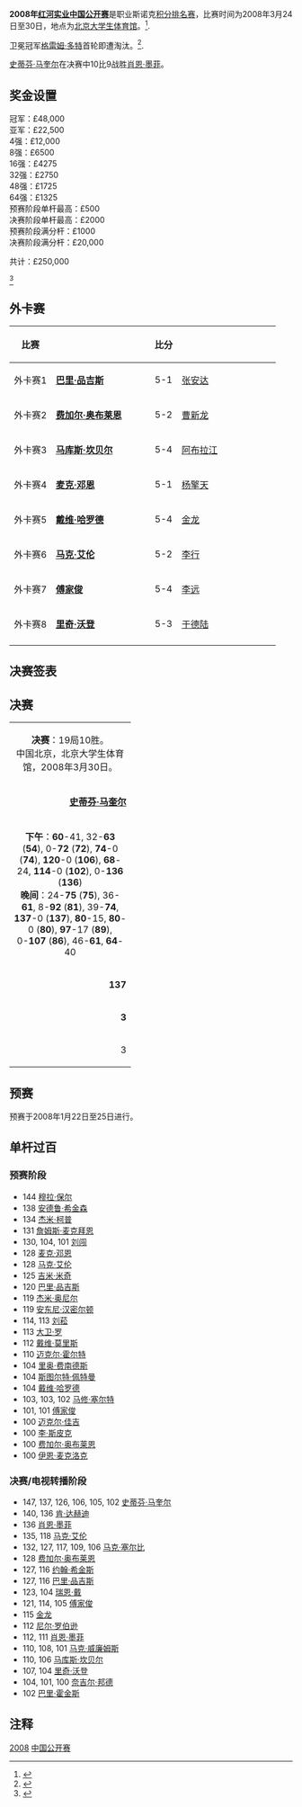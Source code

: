 {{noteTA
|G1=Snooker
}}
{{桌球大赛
|tournament_name=[[斯诺克中国公开赛|红河实业中国公开赛]]
|dates=2008年3月24日-30日
|venue=[[北京大学生体育馆|北京大学生体育馆]]
|location=[[北京|北京]]
|country={{PRC}}
|organisation=[[世界台联|世界台联]]
|format=[[斯诺克世界排名|积分排名赛]]
|Total prize fund=£250,000
|winners_share=£48,000
|highest_break=147
|winner={{flagicon|SCO}} [[史蒂芬·马奎尔|史蒂芬·马奎尔]]
|runner_up={{flagicon|ENG}} [[肖恩·墨菲|肖恩·墨菲]]
|score=10-9
|previous=[[2007年斯诺克中国公开赛|2007]]
|next=[[2009年斯诺克中国公开赛|2009]]
}}

'''2008年[[斯诺克中国公开赛|红河实业中国公开赛]]'''是职业斯诺克[[斯诺克世界排名|积分排名赛]]，比赛时间为2008年3月24日至30日，地点为[[北京大学生体育馆|北京大学生体育馆]]。<ref>{{Cite web |url=http://www.globalsnookercentre.co.uk/files/Results/2007-8/07-8-Professional/2008_China_Draw.htm |title=Global Snooker Centre Coverage |accessdate=2011-03-28 |archive-date=2008-04-10 |archive-url=https://web.archive.org/web/20080410222522/http://www.globalsnookercentre.co.uk/files/Results/2007-8/07-8-Professional/2008_China_Draw.htm |dead-url=yes }}</ref>. 

卫冕冠军[[格雷姆·多特|格雷姆·多特]]首轮即遭淘汰。<ref>{{Cite web |url=http://www.worldsnooker.com/tournament_news(id19242)-85.htm |title=Barry Potter Downs Dott |accessdate=2011-03-28 |archive-date=2008-06-25 |archive-url=https://web.archive.org/web/20080625044847/http://www.worldsnooker.com/tournament_news%28id19242%29-85.htm |dead-url=no }}</ref>.

[[史蒂芬·马奎尔|史蒂芬·马奎尔]]在决赛中10比9战胜[[肖恩·墨菲|肖恩·墨菲]]。

==奖金设置==
{{Col-begin}}
{{Col-2}}
冠军：£48,000<br />
亚军：£22,500<br />
4强：£12,000<br />
8强：£6500<br />
16强：£4275<br />
32强：£2750<br />
48强：£1725<br />
64强：£1325<br />
{{Col-2}}
预赛阶段单杆最高：£500<br />
决赛阶段单杆最高：£2000<br />

预赛阶段满分杆：£1000<br />
决赛阶段满分杆：£20,000

共计：£250,000

<ref>{{Cite web |url=http://www.globalsnookercentre.co.uk/files/Results/2007-8/07-8-Professional/2008_China_Info.htm |title=Global snooker Centre: 2008 China Open Information |accessdate=2011-03-28 |archive-date=2009-01-25 |archive-url=https://web.archive.org/web/20090125053325/http://globalsnookercentre.co.uk/files/Results/2007-8/07-8-Professional/2008_China_Info.htm |dead-url=yes }}</ref>
{{Col-end}}

==外卡赛==

{| class="wikitable" style="font-size: 100%; margin: 1em auto 1em auto;"
|-
! 比赛
! width=160|
! 比分
! width=160|
|-
| 外卡赛1 || {{flagicon|ENG}} '''[[巴里·品吉斯|巴里·品吉斯]]''' || align="center"| 5-1 || {{flagicon|CHN}} [[张安达|张安达]]
|- 
| 外卡赛2 || {{flagicon|IRL}} '''[[费加尔·奥布莱恩|费加尔·奥布莱恩]]''' || align="center"| 5-2 || {{flagicon|CHN}} [[曹新龙|曹新龙]]
|- 
| 外卡赛3 || {{flagicon|SCO}} '''[[马库斯·坎贝尔|马库斯·坎贝尔]]''' || align="center"| 5-4 || {{flagicon|CHN}} [[阿布拉江|阿布拉江]]
|- 
| 外卡赛4 || {{flagicon|ENG}} '''[[麦克·邓恩|麦克·邓恩]]''' || align="center"| 5-1 || {{flagicon|CHN}} [[杨擎天|杨擎天]]
|-
| 外卡赛5 || {{flagicon|ENG}} '''[[戴维·哈罗德|戴维·哈罗德]]''' || align="center"| 5-4 || {{flagicon|CHN}} [[金龙|金龙]]
|- 
| 外卡赛6 || {{flagicon|NIR}} '''[[马克·艾伦|马克·艾伦]]''' || align="center"| 5-2 || {{flagicon|CHN}} [[李行_(斯诺克)|李行]]
|- 
| 外卡赛7 || {{flagicon|HKG}} '''[[傅家俊|傅家俊]]''' || align="center"| 5-4 || {{flagicon|CHN}} [[李远_(斯诺克)|李远]]
|- 
| 外卡赛8 || {{flagicon|ENG}} '''[[里奇·沃登|里奇·沃登]]''' || align="center"| 5-3 || {{flagicon|CHN}} [[于德陆|于德陆]]
|-  
|}

==决赛签表==
{{32TeamBracket|
| RD1= '''第1轮'''<br />9局5胜
| RD2= '''第2轮'''<br />9局5胜
| RD3= '''四分之一决赛'''<br />9局5胜
| RD4= '''半决赛'''<br />11局6胜
| RD5= '''决赛'''<br />19局10胜
| RD1-seed01 = 1
| RD1-team01 = {{flagicon|SCO}} [[格雷姆·多特|格雷姆·多特]]
| RD1-score01 = 1
| RD1-seed02 =
| RD1-team02 = {{flagicon|ENG}} '''[[巴里·品吉斯|巴里·品吉斯]]'''
| RD1-score02 = '''5'''
| RD1-seed03 = 13
| RD1-team03 = {{flagicon|ENG}} [[史蒂芬·李|史蒂芬·李]]
| RD1-score03 = 3
| RD1-seed04 =
| RD1-team04 = {{flagicon|ENG}} '''[[奈吉尔·邦德|奈吉尔·邦德]]'''
| RD1-score04 = '''5'''
| RD1-seed05 = 10
| RD1-team05 = {{flagicon|SCO}} '''[[史蒂芬·马奎尔|史蒂芬·马奎尔]]'''
| RD1-score05 = '''5'''
| RD1-seed06 = 
| RD1-team06 = {{flagicon|IRL}} [[费加尔·奥布莱恩|费加尔·奥布莱恩]]
| RD1-score06 = 3
| RD1-seed07 = 8
| RD1-team07 = {{flagicon|SCO}} [[史蒂芬·亨德利|史蒂芬·亨德利]]
| RD1-score07 = 1
| RD1-seed08 = 
| RD1-team08 = {{flagicon|ENG}} '''[[巴里·霍金斯|巴里·霍金斯]]'''
| RD1-score08 = '''5'''
| RD1-seed09 = 6
| RD1-team09 = {{flagicon|ENG}} '''[[彼得·艾伯顿|彼得·艾伯顿]]'''
| RD1-score09 = '''5'''
| RD1-seed10 = 
| RD1-team10 = {{flagicon|ENG}} [[杰米·柯普|杰米·柯普]]
| RD1-score10 = 1
| RD1-seed11 = 12
| RD1-team11 = {{flagicon|WAL}} '''[[马克·威廉姆斯|马克·威廉姆斯]]'''
| RD1-score11 = '''5'''
| RD1-seed12 = 
| RD1-team12 = {{flagicon|SCO}} [[马库斯·坎贝尔|马库斯·坎贝尔]]
| RD1-score12 = 1
| RD1-seed13 = 16
| RD1-team13 = {{flagicon|WAL}} '''[[瑞恩·戴|瑞恩·戴]]'''
| RD1-score13 = '''5'''
| RD1-seed14 = 
| RD1-team14 = {{flagicon|WAL}} [[马修·史蒂文斯|马修·史蒂文斯]]
| RD1-score14 = 3
| RD1-seed15 = 4
| RD1-team15 = {{flagicon|IRL}} '''[[肯·达赫迪|肯·达赫迪]]'''
| RD1-score15 = '''5'''
| RD1-seed16 = 
| RD1-team16 = {{flagicon|ENG}} [[麦克·邓恩|麦克·邓恩]]
| RD1-score16 = 2
| RD1-seed17 = 3
| RD1-team17 = {{flagicon|ENG}} '''[[肖恩·墨菲|肖恩·墨菲]]'''
| RD1-score17 = '''5'''
| RD1-seed18 = 
| RD1-team18 = {{flagicon|ENG}} [[戴维·哈罗德|戴维·哈罗德]]
| RD1-score18 = 3
| RD1-seed19 = 9
| RD1-team19 = {{flagicon|CHN}} '''[[丁俊晖|丁俊晖]]'''
| RD1-score19 = '''5'''
| RD1-seed20 = 
| RD1-team20 = {{flagicon|ENG}} [[乔·佩里|乔·佩里]]
| RD1-score20 = 3
| RD1-seed21 = 14
| RD1-team21 = {{flagicon|ENG}} '''[[阿利斯特·卡特|阿利斯特·卡特]]'''
| RD1-score21 = '''5'''
| RD1-seed22 = 
| RD1-team22 = {{flagicon|ENG}} [[斯图尔特·宾汉姆|斯图尔特·宾汉姆]]
| RD1-score22 = 3
| RD1-seed23 = 7
| RD1-team23 = {{flagicon|AUS}} [[尼尔·罗伯逊|尼尔·罗伯逊]]
| RD1-score23 = 2
| RD1-seed24 = 
| RD1-team24 = {{flagicon|NIR}} '''[[马克·艾伦|马克·艾伦]]'''
| RD1-score24 = '''5'''
| RD1-seed25 = 5
| RD1-team25 = {{flagicon|ENG}} [[罗尼·奥沙利文|罗尼·奥沙利文]]
| RD1-score25 = 4
| RD1-seed26 = 
| RD1-team26 = {{flagicon|HKG}} '''[[傅家俊|傅家俊]]'''
| RD1-score26 = '''5'''
| RD1-seed27 = 11
| RD1-team27 = {{flagicon|ENG}} '''[[马克·塞尔比|马克·塞尔比]]'''
| RD1-score27 = '''5'''
| RD1-seed28 = 
| RD1-team28 = {{flagicon|ENG}} [[里奇·沃登|里奇·沃登]]
| RD1-score28 = 2
| RD1-seed29 = 15
| RD1-team29 = {{flagicon|ENG}} [[史蒂夫·戴维斯|史蒂夫·戴维斯]]
| RD1-score29 = 2
| RD1-seed30 = 
| RD1-team30 = {{flagicon|ENG}} '''[[马克·金|马克·金]]'''
| RD1-score30 = '''5'''
| RD1-seed31 = 2
| RD1-team31 = {{flagicon|SCO}} '''[[约翰·希金斯|约翰·希金斯]]'''
| RD1-score31 = '''5'''
| RD1-seed32 = 
| RD1-team32 = {{flagicon|NIR}} [[乔·斯维尔|乔·斯维尔]]
| RD1-score32 = 4
| RD2-seed01 = 
| RD2-team01 = {{flagicon|ENG}} [[巴里·品吉斯|巴里·品吉斯]]
| RD2-score01 = 1
| RD2-seed02 = 
| RD2-team02 = {{flagicon|ENG}} '''[[奈吉尔·邦德|奈吉尔·邦德]]'''
| RD2-score02 = '''5'''
| RD2-seed03 = 10
| RD2-team03 = {{flagicon|SCO}} '''[[史蒂芬·马奎尔|史蒂芬·马奎尔]]'''
| RD2-score03 = '''5'''
| RD2-seed04 =
| RD2-team04 = {{flagicon|ENG}} [[巴里·霍金斯|巴里·霍金斯]]
| RD2-score04 = 2
| RD2-seed05 = 6
| RD2-team05 = {{flagicon|ENG}} [[彼得·艾伯顿|彼得·艾伯顿]]
| RD2-score05 = 2
| RD2-seed06 = 12
| RD2-team06 = {{flagicon|WAL}} '''[[马克·威廉姆斯|马克·威廉姆斯]]'''
| RD2-score06 = '''5'''
| RD2-seed07 = 16
| RD2-team07 = {{flagicon|WAL}} '''[[瑞恩·戴|瑞恩·戴]]'''
| RD2-score07 = '''5'''
| RD2-seed08 = 4
| RD2-team08 = {{flagicon|IRL}} [[肯·达赫迪|肯·达赫迪]]
| RD2-score08 = 3
| RD2-seed09 = 3
| RD2-team09 = {{flagicon|ENG}} '''[[肖恩·墨菲|肖恩·墨菲]]'''
| RD2-score09 = '''5'''
| RD2-seed10 = 9
| RD2-team10 = {{flagicon|CHN}} [[丁俊晖|丁俊晖]]
| RD2-score10 = 4
| RD2-seed11 = 14
| RD2-team11 = {{flagicon|ENG}} [[阿利斯特·卡特|阿利斯特·卡特]]
| RD2-score11 = 3
| RD2-seed12 =
| RD2-team12 = {{flagicon|NIR}} '''[[马克·艾伦|马克·艾伦]]'''
| RD2-score12 = '''5'''
| RD2-seed13 = 
| RD2-team13 = {{flagicon|HKG}} [[傅家俊|傅家俊]]
| RD2-score13 = 3
| RD2-seed14 = 11
| RD2-team14 = {{flagicon|ENG}} '''[[马克·塞尔比|马克·塞尔比]]'''
| RD2-score14 = '''5'''
| RD2-seed15 = 
| RD2-team15 = {{flagicon|ENG}} [[马克·金|马克·金]]
| RD2-score15 = 1
| RD2-seed16 = 2
| RD2-team16 = {{flagicon|SCO}} '''[[约翰·希金斯|约翰·希金斯]]'''
| RD2-score16 = '''5'''
| RD3-seed01 = 
| RD3-team01 = {{flagicon|ENG}} [[奈吉尔·邦德|奈吉尔·邦德]]
| RD3-score01 = 0
| RD3-seed02 = 10
| RD3-team02 = {{flagicon|SCO}} '''[[史蒂芬·马奎尔|史蒂芬·马奎尔]]'''
| RD3-score02 = '''5'''
| RD3-seed03 = 12
| RD3-team03 = {{flagicon|WAL}} [[马克·威廉姆斯|马克·威廉姆斯]]
| RD3-score03 = 3
| RD3-seed04 = 16
| RD3-team04 = {{flagicon|WAL}} '''[[瑞恩·戴|瑞恩·戴]]'''
| RD3-score04 = '''5'''
| RD3-seed05 = 3
| RD3-team05 = {{flagicon|ENG}} '''[[肖恩·墨菲|肖恩·墨菲]]'''
| RD3-score05 = '''5'''
| RD3-seed06 =
| RD3-team06 = {{flagicon|NIR}} [[马克·艾伦|马克·艾伦]]
| RD3-score06 = 3
| RD3-seed07 = 11
| RD3-team07 = {{flagicon|ENG}} '''[[马克·塞尔比|马克·塞尔比]]'''
| RD3-score07 = '''5'''
| RD3-seed08 = 2
| RD3-team08 = {{flagicon|SCO}} [[约翰·希金斯|约翰·希金斯]]
| RD3-score08 = 2
| RD4-seed01 = 10
| RD4-team01 = {{flagicon|SCO}} '''[[史蒂芬·马奎尔|史蒂芬·马奎尔]]'''
| RD4-score01 = '''6'''
| RD4-seed02 = 16
| RD4-team02 = {{flagicon|WAL}} [[瑞恩·戴|瑞恩·戴]]
| RD4-score02 = 5
| RD4-seed03 = 3
| RD4-team03 = {{flagicon|ENG}} '''[[肖恩·墨菲|肖恩·墨菲]]'''
| RD4-score03 = '''6'''
| RD4-seed04 = 11
| RD4-team04 = {{flagicon|ENG}} [[马克·塞尔比|马克·塞尔比]]
| RD4-score04 = 3
| RD5-seed01 = 10
| RD5-team01 = {{flagicon|SCO}} '''[[史蒂芬·马奎尔|史蒂芬·马奎尔]]'''
| RD5-score01 = '''10'''
| RD5-seed02 = 3
| RD5-team02 = {{flagicon|ENG}} [[肖恩·墨菲|肖恩·墨菲]]
| RD5-score02= 9
}}

==决赛==

{| class="wikitable" style="font-size: 95%; margin: 1em auto 1em auto;"
|-
| colspan="3" align="center" bgcolor="#ffd700" | '''决赛'''：19局10胜。<br />中国北京，北京大学生体育馆，2008年3月30日。
|-
| width="200" align="right" | '''[[史蒂芬·马奎尔|史蒂芬·马奎尔]]''' <br/>{{SCO}} 
| width="100" align="center" | '''10'''-9
| width="200" | [[肖恩·墨菲|肖恩·墨菲]] <br/>{{ENG}} 
|-
| colspan="3" align="center" style="font-size: 100%" | '''下午'''：'''60'''-41, 32-'''63''' ('''54'''), 0-'''72''' ('''72'''), '''74'''-0 ('''74'''), '''120'''-0 ('''106'''), '''68'''-24, '''114'''-0 ('''102'''), 0-'''136''' ('''136''')<br/>'''晚间'''：24-'''75''' ('''75'''), 36-'''61''', 8-'''92''' ('''81'''), 39-'''74''', '''137'''-0 ('''137'''), '''80'''-15, '''80'''-0 ('''80'''), '''97'''-17 ('''89'''),<br/> 0-'''107''' ('''86'''), 46-'''61''', '''64'''-40
|-
| align="right" | '''137'''
| align="center" | 单杆最高
| 136
|-
| align="right" | '''3'''
| align="center" | 单杆过百
| 1
|-
| align="right" | 3
| align="center" | 单杆50+
| '''5'''
|}

==预赛==

预赛于2008年1月22日至25日进行。 

{{32TeamX4RoundBracket-NoSeeds|
| RD1 = '''第1轮'''<br />9局5胜
| RD2 = '''第2轮'''<br />9局5胜
| RD3 = '''第3轮'''<br />9局5胜
| RD4 = '''第4轮'''<br />9局5胜
| RD1-team01 = {{flagicon|ENG}} '''[[乔·乔吉亚|乔·乔吉亚]]'''
| RD1-score01 = '''5'''
| RD1-team02 = {{flagicon|WAL}} [[加雷斯·科佩克|加雷斯·科佩克]]
| RD1-score02 = 1
| RD1-team03 = {{nowrap|{{flagicon|SCO}} '''[[詹姆斯·麦克拜恩|詹姆斯·麦克拜恩]]'''}}
| RD1-score03 = '''5'''
| RD1-team04 = {{flagicon|BEL}} [[凯文·范霍夫|凯文·范霍夫]]
| RD1-score04 = 2
| RD1-team05 = {{flagicon|ENG}} '''[[马克·乔伊斯|马克·乔伊斯]]'''
| RD1-score05 = '''5'''
| RD1-team06 = {{flagicon|THA}} [[苏珀·塞纳|苏珀·塞纳]]
| RD1-score06 = 1
| RD1-team07 = {{flagicon|CHN}} '''[[刘菘|刘菘]]'''
| RD1-score07 = '''5'''
| RD1-team08 = {{flagicon|ENG}} [[阿尔弗雷德·伯顿|阿尔弗雷德·伯顿]]
| RD1-score08 = 0
| RD1-team09 = {{flagicon|NOR}} '''[[库尔特·马夫林|库尔特·马夫林]]'''
| RD1-score09 = '''5'''
| RD1-team10 = {{flagicon|CHN}} [[肖国栋|肖国栋]]
| RD1-score10 = 3
| RD1-team11 = {{flagicon|ENG}} '''[[马修·塞尔特|马修·塞尔特]]'''
| RD1-score11 = '''5'''
| RD1-team12 = {{flagicon|SCO}} [[弗雷泽·帕特里克|弗雷泽·帕特里克]]
| RD1-score12 = 1
| RD1-team13 = {{flagicon|CHN}} [[田鹏飞|田鹏飞]]
| RD1-score13 = 2
| RD1-team14 = {{flagicon|CHN}} '''[[刘闯|刘闯]]'''
| RD1-score14 = '''5'''
| RD1-team15 = {{flagicon|ENG}} [[穆拉·保尔|穆拉·保尔]]
| RD1-score15 = 4
| RD1-team16 = {{flagicon|WAL}} '''[[迈克尔·怀特|迈克尔·怀特]]'''
| RD1-score16 = '''5'''
| RD1-team17 = {{flagicon|ENG}} '''[[李·斯皮克|李·斯皮克]]'''
| RD1-score17 = '''5'''
| RD1-team18 = {{flagicon|ENG}} [[阿什利·莱特|阿什利·莱特]]
| RD1-score18 = 1
| RD1-team19 = {{flagicon|IRL}} '''[[戴维·莫里斯|戴维·莫里斯]]'''
| RD1-score19 = '''5'''
| RD1-team20 = {{flagicon|ENG}} [[本·伍勒斯登|本·伍勒斯登]]
| RD1-score20 = 3
| RD1-team21 = {{flagicon|MLT}} '''[[托尼·德拉科|托尼·德拉科]]'''
| RD1-score21 = '''5'''
| RD1-team22 = {{flagicon|ENG}} [[吉米·罗伯逊|吉米·罗伯逊]]
| RD1-score22 = 3
| RD1-team23 = {{flagicon|ENG}} '''[[亚历克斯·戴维斯|亚历克斯·戴维斯]]'''
| RD1-score23 = '''5'''
| RD1-team24 = {{flagicon|IRL}} [[罗德尼·戈金斯|罗德尼·戈金斯]]
| RD1-score24 = 2
| RD1-team25 = {{flagicon|ENG}} '''[[杰米·奥尼尔|杰米·奥尼尔]]'''
| RD1-score25 = '''5'''
| RD1-team26 = {{flagicon|ENG}} [[马丁·戈尔德|马丁·戈尔德]]
| RD1-score26 = 4
| RD1-team27 = {{flagicon|WAL}} [[李·沃克|李·沃克]]
| RD1-score27 = w/d
| RD1-team28 = {{flagicon|THA}} '''[[以萨拉·卡柴沃恩|以萨拉·卡柴沃恩]]'''
| RD1-score28 = '''w/o'''
| RD1-team29 = {{flagicon|CHN}} [[梁文博|梁文博]]
| RD1-score29 = 3
| RD1-team30 = {{flagicon|AUS}} '''[[史蒂夫·米弗苏德|史蒂夫·米弗苏德]]'''
| RD1-score30 = '''5'''
| RD1-team31 = {{flagicon|IRL}} '''[[里奥·费南德斯|里奥·费南德斯]]'''
| RD1-score31 = '''5'''
| RD1-team32 = {{flagicon|NIR}} [[帕特里克·华莱士|帕特里克·华莱士]]
| RD1-score32 = 2
| RD2-team01 = {{flagicon|ENG}} '''[[巴里·品吉斯|巴里·品吉斯]]'''
| RD2-score01 = '''5'''
| RD2-team02 = {{flagicon|ENG}} [[乔·乔吉亚|乔·乔吉亚]]
| RD2-score02 = 2
| RD2-team03 = {{flagicon|ENG}} '''[[大卫·罗|大卫·罗]]'''
| RD2-score03 = '''5'''
| RD2-team04 = {{flagicon|SCO}} [[詹姆斯·麦克拜恩|詹姆斯·麦克拜恩]]
| RD2-score04 = 4
| RD2-team05 = {{flagicon|ENG}} '''[[朱德·特鲁姆普|朱德·特鲁姆普]]'''
| RD2-score05 = '''5'''
| RD2-team06 = {{flagicon|ENG}} [[马克·乔伊斯|马克·乔伊斯]]
| RD2-score06 = 4
| RD2-team07 = {{flagicon|WAL}} [[伊恩·普利斯|伊恩·普利斯]]
| RD2-score07 = 2
| RD2-team08 = {{flagicon|CHN}} '''[[刘菘|刘菘]]'''
| RD2-score08 = '''5'''
| RD2-team09 = {{flagicon|FIN}} [[罗宾·赫尔|罗宾·赫尔]]
| RD2-score09 = w/d
| RD2-team10 = {{flagicon|NOR}} '''[[库尔特·马夫林|库尔特·马夫林]]'''
| RD2-score10 = '''w/o'''
| RD2-team11 = {{flagicon|SCO}} '''[[马库斯·坎贝尔|马库斯·坎贝尔]]'''
| RD2-score11 = '''5'''
| RD2-team12 = {{flagicon|ENG}} [[马修·塞尔特|马修·塞尔特]]
| RD2-score12 = 0
| RD2-team13 = {{flagicon|IRL}} [[乔·德兰尼|乔·德兰尼]]
| RD2-score13 = 4
| RD2-team14 = {{flagicon|CHN}} '''[[刘闯|刘闯]]'''
| RD2-score14 = '''5'''
| RD2-team15 = {{flagicon|ENG}} '''[[麦克·邓恩|麦克·邓恩]]'''
| RD2-score15 = '''5'''
| RD2-team16 = {{flagicon|WAL}} [[迈克尔·怀特|迈克尔·怀特]]
| RD2-score16 = 3
| RD2-team17 = {{flagicon|ENG}} [[罗德·罗勒尔|罗德·罗勒尔]]
| RD2-score17 = 1
| RD2-team18 = {{flagicon|ENG}} '''[[李·斯皮克|李·斯皮克]]'''
| RD2-score18 = '''5'''
| RD2-team19 = {{flagicon|SCO}} [[斯科特·麦肯齐|斯科特·麦肯齐]]
| RD2-score19 = 3
| RD2-team20 = {{flagicon|IRL}} '''[[戴维·莫里斯|戴维·莫里斯]]'''
| RD2-score20 = '''5'''
| RD2-team21 = {{flagicon|WAL}} '''[[保罗·戴维斯|保罗·戴维斯]]'''
| RD2-score21 = '''5'''
| RD2-team22 = {{flagicon|MLT}} [[托尼·德拉科|托尼·德拉科]]
| RD2-score22 = 3
| RD2-team23 = {{flagicon|SCO}} '''[[乔·亨利|乔·亨利]]'''
| RD2-score23 = '''5'''
| RD2-team24 = {{flagicon|ENG}} [[亚历克斯·戴维斯|亚历克斯·戴维斯]]
| RD2-score24 = 2
| RD2-team25 = {{flagicon|ENG}} '''[[汤姆·福特|汤姆·福特]]'''
| RD2-score25 = '''5'''
| RD2-team26 = {{flagicon|ENG}} [[杰米·奥尼尔|杰米·奥尼尔]]
| RD2-score26 = 2
| RD2-team27 = {{flagicon|ENG}} '''[[吉米·米奇|吉米·米奇]]'''
| RD2-score27 = '''5'''
| RD2-team28 = {{flagicon|THA}} [[以萨拉·卡柴沃恩|以萨拉·卡柴沃恩]]
| RD2-score28 = 4
| RD2-team29 = {{nowrap|{{flagicon|ENG}} '''[[斯图尔特·佩特曼|斯图尔特·佩特曼]]'''}}
| RD2-score29 = '''5'''
| RD2-team30 = {{flagicon|AUS}} [[史蒂夫·米弗苏德|史蒂夫·米弗苏德]]
| RD2-score30 = 2
| RD2-team31 = {{flagicon|ENG}} [[吉米·怀特|吉米·怀特]]
| RD2-score31 = 0
| RD2-team32 = {{flagicon|IRL}} '''[[里奥·费南德斯|里奥·费南德斯]]'''
| RD2-score32 = '''5'''
| RD3-team01 = {{flagicon|ENG}} [[大卫·格雷|大卫·格雷]]
| RD3-score01 = 3
| RD3-team02 = {{flagicon|ENG}} '''[[巴里·品吉斯|巴里·品吉斯]]'''
| RD3-score02 = '''5'''
| RD3-team03 = {{flagicon|ENG}} [[安迪·希克斯|安迪·希克斯]]
| RD3-score03 = 4
| RD3-team04 = {{flagicon|ENG}} '''[[大卫·罗|大卫·罗]]'''
| RD3-score04 = '''5'''
| RD3-team05 = {{flagicon|IRL}} '''[[费加尔·奥布莱恩|费加尔·奥布莱恩]]'''
| RD3-score05 = '''5'''
| RD3-team06 = {{flagicon|ENG}} [[朱德·特鲁姆普|朱德·特鲁姆普]]
| RD3-score06 = 1
| RD3-team07 = {{flagicon|ENG}} '''[[约翰·帕洛特|约翰·帕洛特]]'''
| RD3-score07 = '''5'''
| RD3-team08 = {{flagicon|CHN}} '''[[刘菘|刘菘]]'''
| RD3-score08 = 0
| RD3-team09 = {{flagicon|SCO}} [[艾伦·麦克马努斯|艾伦·麦克马努斯]]
| RD3-score09 = 0
| RD3-team10 = {{flagicon|NOR}} '''[[库尔特·马夫林|库尔特·马夫林]]'''
| RD3-score10 = '''5'''
| RD3-team11 = {{flagicon|ENG}} [[安德鲁·诺曼|安德鲁·诺曼]]
| RD3-score11 = 1
| RD3-team12 = {{flagicon|SCO}} '''[[马库斯·坎贝尔|马库斯·坎贝尔]]'''
| RD3-score12 = '''5'''
| RD3-team13 = {{flagicon|ENG}} '''[[安德鲁·希金森|安德鲁·希金森]]'''
| RD3-score13 = '''5'''
| RD3-team14 = {{flagicon|CHN}} [[刘闯|刘闯]]
| RD3-score14 = 3
| RD3-team15 = {{flagicon|ENG}} [[戴维·吉尔伯特|戴维·吉尔伯特]]
| RD3-score15 = 2
| RD3-team16 = {{flagicon|ENG}} '''[[麦克·邓恩|麦克·邓恩]]'''
| RD3-score16 = '''5'''
| RD3-team17 = {{flagicon|ENG}} [[马克·戴维斯|马克·戴维斯]]
| RD3-score17 = 3
| RD3-team18 = {{flagicon|ENG}} '''[[李·斯皮克|李·斯皮克]]'''
| RD3-score18 = '''5'''
| RD3-team19 = {{flagicon|ENG}} '''[[罗伯特·米尔金斯|罗伯特·米尔金斯]]'''
| RD3-score19 = '''5'''
| RD3-team20 = {{flagicon|IRL}} [[戴维·莫里斯|戴维·莫里斯]]
| RD3-score20 = 0
| RD3-team21 = {{flagicon|THA}} [[詹姆斯·瓦塔纳|詹姆斯·瓦塔纳]]
| RD3-score21 = 2
| RD3-team22 = {{flagicon|WAL}} '''[[保罗·戴维斯|保罗·戴维斯]]'''
| RD3-score22 = '''5'''
| RD3-team23 = {{nowrap|{{flagicon|ENG}} [[阿德里安·戈恩内尔|阿德里安·戈恩内尔]]}}
| RD3-score23 = 4
| RD3-team24 = {{flagicon|SCO}} '''[[乔·亨利|乔·亨利]]'''
| RD3-score24 = '''5'''
| RD3-team25 = {{flagicon|ENG}} '''[[罗瑞·麦克罗德|罗瑞·麦克罗德]]'''
| RD3-score25 = '''5'''
| RD3-team26 = {{flagicon|ENG}} [[汤姆·福特|汤姆·福特]]
| RD3-score26 = 3
| RD3-team27 = {{flagicon|ENG}} '''[[里奇·沃登|里奇·沃登]]'''
| RD3-score27 = '''5'''
| RD3-team28 = {{flagicon|ENG}} [[吉米·米奇|吉米·米奇]]
| RD3-score28 = 3
| RD3-team29 = {{flagicon|IRL}} [[迈克尔·佳吉|迈克尔·佳吉]]
| RD3-score29 = 3
| RD3-team30 = {{nowrap|{{flagicon|ENG}} '''[[斯图尔特·佩特曼|斯图尔特·佩特曼]]'''}}
| RD3-score30 = '''5'''
| RD3-team31 = {{flagicon|SCO}} '''[[杰米·伯内特|杰米·伯内特]]'''
| RD3-score31 = '''5'''
| RD3-team32 = {{flagicon|IRL}} [[里奥·费南德斯|里奥·费南德斯]]
| RD3-score32 = 1
| RD4-team01 = {{flagicon|ENG}} [[迈克尔·霍尔特|迈克尔·霍尔特]]
| RD4-score01 = 2
| RD4-team02 = {{flagicon|ENG}} '''[[巴里·品吉斯|巴里·品吉斯]]'''
| RD4-score02 = '''5'''
| RD4-team03 = {{flagicon|ENG}} '''[[奈吉尔·邦德|奈吉尔·邦德]]'''
| RD4-score03 = '''5'''
| RD4-team04 = {{flagicon|ENG}} [[大卫·罗|大卫·罗]]
| RD4-score04 = 3
| RD4-team05 = {{flagicon|ENG}} [[伊恩·麦克洛克|伊恩·麦克洛克]]
| RD4-score05 = 2
| RD4-team06 = {{flagicon|IRL}} '''[[费加尔·奥布莱恩|费加尔·奥布莱恩]]'''
| RD4-score06 = '''5'''
| RD4-team07 = {{flagicon|ENG}} '''[[巴里·霍金斯|巴里·霍金斯]]'''
| RD4-score07 = '''5'''
| RD4-team08 = {{flagicon|ENG}} [[约翰·帕洛特|约翰·帕洛特]]
| RD4-score08 = 1
| RD4-team09 = {{flagicon|ENG}} '''[[杰米·柯普|杰米·柯普]]'''
| RD4-score09 = '''5'''
| RD4-team10 = {{flagicon|NOR}} [[库尔特·马夫林|库尔特·马夫林]]
| RD4-score10 = 1
| RD4-team11 = {{flagicon|ENG}} [[安东尼·汉密尔顿|安东尼·汉密尔顿]]
| RD4-score11 = 1
| RD4-team12 = {{flagicon|SCO}} '''[[马库斯·坎贝尔|马库斯·坎贝尔]]'''
| RD4-score12 = '''5'''
| RD4-team13 = {{flagicon|WAL}} '''[[马修·史蒂文斯|马修·史蒂文斯]]'''
| RD4-score13 = '''5'''
| RD4-team14 = {{flagicon|ENG}} [[安德鲁·希金森|安德鲁·希金森]]
| RD4-score14 = 4
| RD4-team15 = {{flagicon|NIR}} [[杰拉德·格林|杰拉德·格林]]
| RD4-score15 = 3
| RD4-team16 = {{flagicon|ENG}} '''[[麦克·邓恩|麦克·邓恩]]'''
| RD4-score16 = '''5'''
| RD4-team17 = {{flagicon|ENG}} '''[[戴维·哈罗德|戴维·哈罗德]]'''
| RD4-score17 = '''5'''
| RD4-team18 = {{flagicon|ENG}} [[李·斯皮克|李·斯皮克]]
| RD4-score18 = 0
| RD4-team19 = {{flagicon|ENG}} '''[[乔·佩里|乔·佩里]]'''
| RD4-score19 = '''5'''
| RD4-team20 = {{flagicon|ENG}} [[罗伯特·米尔金斯|罗伯特·米尔金斯]]
| RD4-score20 = 2
| RD4-team21 = {{nowrap|{{flagicon|ENG}} '''[[斯图尔特·宾汉姆|斯图尔特·宾汉姆]]'''}}
| RD4-score21 = '''5'''
| RD4-team22 = {{flagicon|WAL}} [[保罗·戴维斯|保罗·戴维斯]]
| RD4-score22 = 3
| RD4-team23 = {{flagicon|NIR}} '''[[马克·艾伦|马克·艾伦]]'''
| RD4-score23 = '''5'''
| RD4-team24 = {{flagicon|SCO}} [[乔·亨利|乔·亨利]]
| RD4-score24 = 4
| RD4-team25 = {{flagicon|HKG}} '''[[傅家俊|傅家俊]]'''
| RD4-score25 = '''5'''
| RD4-team26 = {{flagicon|ENG}} [[罗瑞·麦克罗德|罗瑞·麦克罗德]]
| RD4-score26 = 4
| RD4-team27 = {{flagicon|WAL}} [[多米尼克·戴尔|多米尼克·戴尔]]
| RD4-score27 = 4
| RD4-team28 = {{flagicon|ENG}} '''[[里奇·沃登|里奇·沃登]]'''
| RD4-score28 = '''5'''
| RD4-team29 = {{flagicon|ENG}} '''[[马克·金|马克·金]]'''
| RD4-score29 = '''5'''
| RD4-team30 = {{flagicon|ENG}} [[斯图尔特·佩特曼|斯图尔特·佩特曼]]
| RD4-score30 = 2
| RD4-team31 = {{flagicon|NIR}} '''[[乔·斯维尔|乔·斯维尔]]'''
| RD4-score31 = '''5'''
| RD4-team32 = {{flagicon|SCO}} [[杰米·伯内特|杰米·伯内特]]
| RD4-score32 = 2
}}

==单杆过百==
{{Col-begin}}
{{Col-2}}
===预赛阶段===
*144 [[穆拉·保尔|穆拉·保尔]]
*138 [[安德鲁·希金森|安德鲁·希金森]]
*134 [[杰米·柯普|杰米·柯普]]
*131 [[詹姆斯·麦克拜恩|詹姆斯·麦克拜恩]]
*130, 104, 101 [[刘闯|刘闯]]
*128 [[麦克·邓恩|麦克·邓恩]]
*128 [[马克·艾伦|马克·艾伦]]
*125 [[吉米·米奇|吉米·米奇]]
*120 [[巴里·品吉斯|巴里·品吉斯]]
*119 [[杰米·奥尼尔|杰米·奥尼尔]]
*119 [[安东尼·汉密尔顿|安东尼·汉密尔顿]]
*114, 113 [[刘菘|刘菘]]
*113 [[大卫·罗|大卫·罗]]
*112 [[戴维·莫里斯|戴维·莫里斯]]
*110 [[迈克尔·霍尔特|迈克尔·霍尔特]]
*104 [[里奥·费南德斯|里奥·费南德斯]]
*104 [[斯图尔特·佩特曼|斯图尔特·佩特曼]]
*104 [[戴维·哈罗德|戴维·哈罗德]]
*103, 103, 102 [[马修·塞尔特|马修·塞尔特]]
*101, 101 [[傅家俊|傅家俊]]
*100 [[迈克尔·佳吉|迈克尔·佳吉]]
*100 [[李·斯皮克|李·斯皮克]]
*100 [[费加尔·奥布莱恩|费加尔·奥布莱恩]]
*100 [[伊恩·麦克洛克|伊恩·麦克洛克]]
{{Col-2}}

===决赛/电视转播阶段===
*147, 137, 126, 106, 105, 102 [[史蒂芬·马奎尔|史蒂芬·马奎尔]]
*140, 136 [[肯·达赫迪|肯·达赫迪]]
*136 [[肖恩·墨菲|肖恩·墨菲]]
*135, 118 [[马克·艾伦|马克·艾伦]]
*132, 127, 117, 109, 106 [[马克·塞尔比|马克·塞尔比]]
*128 [[费加尔·奥布莱恩|费加尔·奥布莱恩]]
*127, 116 [[约翰·希金斯|约翰·希金斯]]
*127, 116 [[巴里·品吉斯|巴里·品吉斯]]
*123, 104 [[瑞恩·戴|瑞恩·戴]]
*121, 114, 105 [[傅家俊|傅家俊]]
*115 [[金龙|金龙]]
*112 [[尼尔·罗伯逊|尼尔·罗伯逊]]
*112, 111 [[肖恩·墨菲|肖恩·墨菲]]
*110, 108, 101 [[马克·威廉姆斯|马克·威廉姆斯]]
*110, 106 [[马库斯·坎贝尔|马库斯·坎贝尔]]
*107, 104 [[里奇·沃登|里奇·沃登]]
*104, 101, 100 [[奈吉尔·邦德|奈吉尔·邦德]]
*102 [[巴里·霍金斯|巴里·霍金斯]]
{{Col-end}} 

==注释==
<references />

{{Snooker season 2007/2008}}
{{China Open (snooker)}}

[[Category:斯诺克中国公开赛|2008]]
[[Category:2008年斯诺克|中国公开赛]]